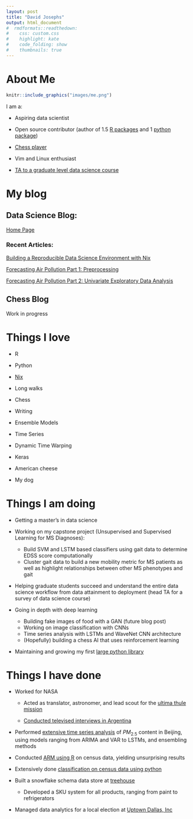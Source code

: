 ```yaml
---
layout: post
title: "David Josephs"
output: html_document
#  rmdformats::readthedown:
#    css: custom.css
#    highlight: kate
#    code_folding: show
#    thumbnails: true
---
```



# About Me


```r
knitr::include_graphics("images/me.png")

```

I am a:

* Aspiring data scientist

* Open source contributor (author of 1.5 [R packages](https://rdrr.io/github/josephsdavid/tswgewrapped/) and 1 [python package](https://pypi.org/project/n2d/))

* [Chess player](https://lichess.org/@/SchevyHeavy)

* Vim and Linux enthusiast

* [TA to a graduate level data science course](https://github.com/josephsdavid/teachR)


# My blog

## Data Science Blog:

[Home Page](DSblog.html)

### Recent Articles:

[Building a Reproducible Data Science Environment with Nix](nix.html)

[Forecasting Air Pollution Part 1: Preprocessing](tspreprocessing.html)

[Forecasting Air Pollution Part 2: Univariate Exploratory Data Analysis](tsEDA.html)

## Chess Blog

Work in progress

# Things I love

* R

* Python

* [Nix](https://nixos.org/nix/)

* Long walks

* Chess

* Writing

* Ensemble Models

* Time Series

* Dynamic Time Warping

* Keras

* American cheese

* My dog

# Things I am doing
* Getting a master's in data science

* Working on my capstone project (Unsupervised and Supervised Learning for MS Diagnoses):
  * Build SVM and LSTM based classifiers using gait data to determine EDSS score computationally
  * Cluster gait data to build a new mobility metric for MS patients as well as highlight relationships between other MS phenotypes and gait

* Helping graduate students succeed and understand the entire data science workflow from data attainment to deployment (head TA for a survey of data science course)

* Going in depth with deep learning
  * Building fake images of food with a GAN  (future blog post)
  * Working on image classification with CNNs
  * Time series analysis with LSTMs and WaveNet CNN architecture
  * (Hopefully) building a chess AI that uses reinforcement learning

* Maintaining and growing my first [large python library](https://pypi.org/project/n2d/)


# Things I have done

* Worked for NASA

  * Acted as translator, astronomer, and lead scout for the [ultima thule mission](https://www.nasa.gov/feature/nasa-s-new-horizons-team-strikes-gold-in-argentina/)

  * [Conducted televised interviews in Argentina](https://twitter.com/UVaOccultChaser/status/885859356054622209)

* Performed [extensive time series analysis](https://github.com/josephsdavid/ChinesePM) of $PM_{2.5}$ content in Beijing, using models ranging from ARIMA and VAR to LSTMs, and ensembling methods

* Conducted [ARM using R](https://github.com/drake-smu/7331-lab-3) on census data, yielding unsurprising results

* Extensively done [classification on census data using python](https://github.com/drake-smu/7331-lab-2)

* Built a snowflake schema data store at [treehouse](https://www.dmagazine.com/sponsored/2017/06/treehouse-has-arrived-in-dallas/)
  
  * Developed a SKU system for all products, ranging from paint to refrigerators

* Managed data analytics for a local election at [Uptown Dallas, Inc](http://uptowndallas.net/)



